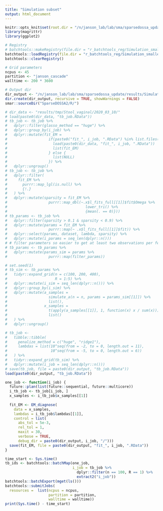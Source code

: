 ```yaml
---
title: "Simulation subset"
output: html_document
---
```


```r
knitr::opts_knit$set(root.dir = "/n/janson_lab/lab/sma/sparsedossa_update/")
library(magrittr)
library(ggplot2)
```

```r
# Registry
# batchtools::makeRegistry(file.dir = "r_batchtools_reg/Simulation_smaller2", package = "magrittr")
batchtools::loadRegistry(file.dir = "r_batchtools_reg/Simulation_smaller2", writeable = TRUE)
batchtools::clearRegistry()

# Grid parameters
ncpus <- 45
partition <- "janson_cascade"
walltime <- 200 * 3600

# Output dir
dir_output <- "/n/janson_lab/lab/sma/sparsedossa_update/results/Simulation_smaller2/"
dir.create(dir_output, recursive = TRUE, showWarnings = FALSE)
smar::sourceDir("SparseDOSSA2/R/")
```

```r
# dir_data <- "results/tmp/Stool_vaginal/2020_03_10/"
# load(paste0(dir_data, "tb_job.RData"))
# tb_job <- tb_job %>%
#   dplyr::filter(glasso_method == "huge") %>%
#   dplyr::group_by(i_job) %>%
#   dplyr::mutate(fit_EM =
#                   if(paste0("fit_", i_job, ".RData") %in% list.files(dir_data)) {
#                     load(paste0(dir_data, "fit_", i_job, ".RData"))
#                     list(fit_EM)
#                   } else {
#                     list(NULL)
#                   }) %>%
#   dplyr::ungroup()
# tb_job <- tb_job %>%
#   dplyr::filter(
#     fit_EM %>%
#       purrr::map_lgl(is.null) %>%
#       {!.}
#   ) %>%
#   dplyr::mutate(sparsity = fit_EM %>%
#                   purrr::map_dbl(~.x$l_fits_full[[1]]$fit$Omega %>%
#                                    lower_tri() %>%
#                                    {mean(. == 0)}))
# tb_params <- tb_job %>%
#   dplyr::filter(sparsity > 0.1 & sparsity < 0.9) %>%
#   dplyr::mutate(params = fit_EM %>%
#                   purrr::map(~ .x$l_fits_full[[1]]$fit)) %>%
#   dplyr::select(params, dataset, lambda, sparsity) %>%
#   dplyr::mutate(i_params = seq_len(dplyr::n()))
# # filter parameters so easier to get at least two observations per feature
# tb_params <- tb_params %>%
#   dplyr::mutate(params_sim = params %>%
#                   purrr::map(filter_params))
```

```r
# set.seed(1)
# tb_sim <- tb_params %>%
#   tidyr::expand_grid(n = c(100, 200, 400),
#                      R = 1:5) %>%
#   dplyr::mutate(i_sim = seq_len(dplyr::n())) %>%
#   dplyr::group_by(i_sim) %>%
#   dplyr::mutate(a_samples =
#                   simulate_a(n = n, params = params_sim[[1]]) %>%
#                   list(),
#                 x_samples =
#                   t(apply(a_samples[[1]], 1, function(x) x / sum(x))) %>%
#                   list()
#   ) %>%
#   dplyr::ungroup()
```
```r
# tb_job <-
#   tibble::tibble(
#     penalize_method = c("huge", "ridge1"),
#     lambdas = list(10^seq(from = -2, to = 0, length.out = 11),
#                    10^seq(from = -5, to = 0, length.out = 6))
#   ) %>%
#   tidyr::expand_grid(tb_sim) %>%
#   dplyr::mutate(i_job = seq_len(dplyr::n()))
# save(tb_job, file = paste0(dir_output, "tb_job.RData"))
load(paste0(dir_output, "tb_job.RData"))
```

```r
one_job <- function(i_job) {
  future::plan(list(future::sequential, future::multicore))
  i_tb_job <- tb_job[i_job, ]
  x_samples <- i_tb_job$x_samples[[1]]
  
  fit_EM <- EM_diagnose(
    data = x_samples,
    lambdas = i_tb_job$lambdas[[1]],
    control = list(
      abs_tol = 5e-3,
      rel_tol = 1,
      maxit = 30,
      verbose = TRUE,
      debug_dir = paste0(dir_output, i_job, "/")))
  save(fit_EM, file = paste0(dir_output, "fit_", i_job, ".RData"))
}
```

```r
time_start <- Sys.time()
tb_ids <- batchtools::batchMap(one_job, 
                               i_job = tb_job %>% 
                                 dplyr::filter(n == 100, R == 1) %>% 
                                 extract2("i_job"))
batchtools::batchExport(mget(ls()))
batchtools::submitJobs(
  resources =  list(ncpus = ncpus, 
                    partition = partition, 
                    walltime = walltime))
print(Sys.time() - time_start)
```